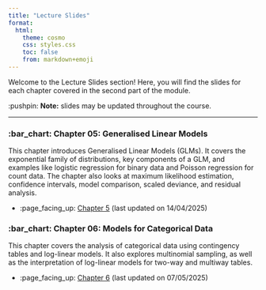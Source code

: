 ```yaml
---
title: "Lecture Slides"
format:
  html:
    theme: cosmo
    css: styles.css
    toc: false
    from: markdown+emoji
---
```


Welcome to the [Lecture Slides]{.attention} section! Here, you will find the slides for each chapter covered in the second part of the module.  

:pushpin: **Note:** slides may be updated throughout the course.

---

### :bar_chart: **Chapter 05: Generalised Linear Models**  
This chapter introduces Generalised Linear Models (GLMs). It covers the exponential family of distributions, key components of a GLM, and examples like logistic regression for binary data and Poisson regression for count data. The chapter also looks at maximum likelihood estimation, confidence intervals, model comparison, scaled deviance, and residual analysis.

- :page_facing_up: [Chapter 5](/slides/_output/chap_5.html) (last updated on 14/04/2025)


### :bar_chart: **Chapter 06: Models for Categorical Data**  
This chapter covers the analysis of categorical data using contingency tables and log-linear models. It also explores multinomial sampling, as well as the interpretation of log-linear models for two-way and multiway tables.

- :page_facing_up: [Chapter 6](/slides/_output/chap_6.html) (last updated on 07/05/2025)

